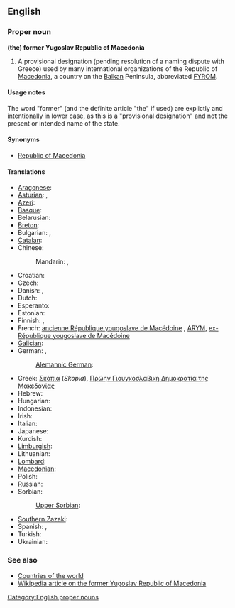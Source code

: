 ==English==

===Proper noun===
'''(the) former Yugoslav Republic of Macedonia'''

# A provisional designation (pending resolution of a naming dispute with Greece) used by many international organizations of the Republic of [[Macedonia]], a country on the [[Balkan]] Peninsula, abbreviated [[FYROM]].

====Usage notes====
The word "former" (and the definite article "the" if used) are explictly and intentionally in lower case, as this is a "provisional designation" and not the present or intended name of the state.

====Synonyms====
* [[Republic of Macedonia]]

====Translations====
{{trans-top|provisional designation used of the Republic of Macedonia}}
* [[Aragonese]]: {{t|an|Antigua Republica Yugoslava de Macedonia|xs=Aragonese}}
* [[Asturian]]: {{t|ast|Antigua República Yugoslava de Macedonia|xs=Asturian}}, {{t|ast|ex República Yugoslava de Macedonia|xs=Asturian}}
* [[Azeri]]: {{t|az|Keçmiş Yuqoslaviya Makedoniya Respublikası|xs=Azeri}}
* [[Basque]]: {{t|eu|Mazedoniako Jugoslaviar Errepublika Ohia|xs=Basque}}
* Belarusian: {{t|be|Былая Югаслаўская Pэспубліка Македонія|f|tr=Bylája Juhasláŭskaja Pespúblika Makedónija|xs=Belarusian}}
* [[Breton]]: {{t|br|Ez-Republik Yougoslaviat Makedonia|xs=Breton}}
* Bulgarian: {{t|bg|Бивша Югославска Република Македония|f|tr=Bívša Jugoslávska Repúblika Makedónija|sc=Cyrl}}, {{t|bg|БЮРМ|f|tr=BJuRM|sc=Cyrl}}
* [[Catalan]]: {{t|ca|Exrepública Iugoslava de Macedònia}}
* Chinese:
*: Mandarin: {{t|cmn|前南斯拉夫馬其頓共和國|sc=Hani}}, {{t|cmn|前南斯拉夫马其顿共和国|tr=qián Nánsīlāfū Mǎqídùn gònghéguó|sc=Hani}}
* Croatian: {{t|hr|bivša jugoslavenska Republika Makedonija}}
* Czech: {{t-|cs|bývalá jugoslávská republika Makedonie|f}}
* Danish: {{t|da|Den Tidligere Jugoslaviske Republik Makedonien|c}}, {{t|da|TJRM}}
* Dutch: {{t-|nl|Voormalige Joegoslavische Republiek Macedonië}}
* Esperanto: {{t|eo|Iama Jugoslavia Respubliko Makedonio|xs=Esperanto}}
* Estonian: {{t|et|endine Jugoslaavia Makedoonia Vabariik}}
* Finnish: {{t-|fi|entinen Jugoslavian tasavalta Makedonia}}, {{t-|fi|EJTM}}
* French: [[ancienne République yougoslave de Macédoine]] {{f}}, [[ARYM]], [[ex-République yougoslave de Macédoine]] {{f}}
* [[Galician]]: {{t-|gl|Antiga República Iugoslava da Macedonia|f|xs=Galician}}
* German: {{t+|de|Ehemalige Jugoslawische Republik Mazedonien|f}}, {{t-|de|EJRM}}
*: [[Alemannic German]]: {{tø|gsw|Ehemoligi Jugoslawischi Republik Mazedonie}}
{{trans-mid}}
* Greek: [[Σκόπια]] (''Skopia''), [[Πρώην Γιουγκοσλαβική Δημοκρατία της Μακεδονίας]] {{f}}
* Hebrew: {{t|he|הרפובליקה היוגוסלבית לשעבר של מקדוניה}} {{rfr|lang=he}}
* Hungarian: {{t|hu|Macedónia Volt Jugoszláv Köztársaság}}
* Indonesian: {{t|id|Republik Makedonia bekas Yugoslavia|xs=Indonesian}}
* Irish: {{t|ga|Iar-Phoblacht Iúgslavach na Macadóine|xs=Irish}}
* Italian: {{t|it|Repubblica Ex Jugoslava di Macedonia}}
* Japanese: {{t|ja|マケドニア旧ユーゴスラビア共和国|tr=Makedonia kyū-Yūgosurabia kyōwakoku}}
* Kurdish: {{t|ku|Komara Yûgoslavî ya Kevnar a Makedonyayê|sc=Latn}}
* [[Limburgish]]: {{t|li|Vreuger Joegoslavische Rippebliek Macedonië|xs=Limburgish}}
* Lithuanian: {{t|lt|Buvusi Jugoslavijos Respublika Makedonija|xs=Lithuanian}}
* [[Lombard]]: {{tø|lmo|Ex Repüblica Iuguslava de Macedonia}}
* [[Macedonian]]: {{t|mk|Поранешна Југословенска Република Македонија|f|tr=Poranešna Jugoslovenska Repúblika Makedónija}}
* Polish: {{t+|pl|Była Jugosłowiańska Republika Macedonii|f}}
* Russian: {{t|ru| Бывшая Югославская Республика Македония|f|tr=Bývšaja Jugoslávskaja Respúblika Makedónija}}
* Sorbian:
*: [[Upper Sorbian]]: {{t|hsb|Bywša Južnosłowjanska Republika Makedonska|xs=Upper Sorbian}}
* [[Southern Zazaki]]: {{tø|diq|Cumurêtê Makedonyaê Yugoslawê Kıhani}}
* Spanish: {{t|es|Antigua República Yugoslava de Macedonia}}, {{t|es|Ex República Yugoslava de Macedonia}}
* Turkish: {{t|tr|Eski Yugoslav Makedonya Cumhuriyeti}}
* Ukrainian: {{t|uk|Колишня Югославська Республіка Македонія|f|tr=Kolýšnja Juhoslávs'ka Respúblika Makedónija|sc=Cyrl}}
{{trans-bottom}}

===See also===
* [[Appendix:Countries of the world|Countries of the world]]
* [[w:Republic_of_Macedonia|Wikipedia article on the former Yugoslav Republic of Macedonia]]

[[Category:English proper nouns]]